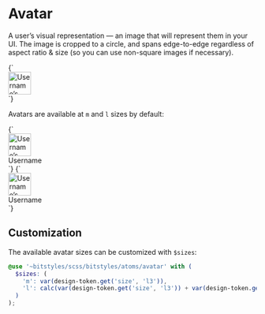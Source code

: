 
<Meta title="Atoms/Avatar" />

# Avatar

A user’s visual representation — an image that will represent them in your UI. The image is cropped to a circle, and spans edge-to-edge regardless of aspect ratio & size (so you can use non-square images if necessary).

<Canvas>
  <Story name="Avatar">
    {`
      <div class="a-avatar">
        <img src="https://placehold.co/100x100" width="46" height="46" alt="Username’s avatar" />
      </div>
    `}
  </Story>
</Canvas>

Avatars are available at `m` and `l` sizes by default:

<Canvas isColumn>
  <Story name="a-avatar--m">
    {`
      <div class="u-flex u-items-center">
        <div class="a-avatar a-avatar--m u-flex u-items-center">
          <img src="https://placehold.co/100x100" width="46" height="46" alt="Username’s avatar" />
        </div>
        <span class="u-margin-s2-left">Username</span>
      </div>
    `}
  </Story>
  <Story name="a-avatar--l">
    {`
      <div class="u-flex u-items-center">
        <div class="a-avatar a-avatar--l u-flex u-items-center">
          <img src="https://placehold.co/100x100" width="46" height="46" alt="Username’s avatar" />
        </div>
        <span class="u-margin-s2-left">Username</span>
      </div>
    `}
  </Story>
</Canvas>

## Customization

The available avatar sizes can be customized with `$sizes`:

```scss
@use '~bitstyles/scss/bitstyles/atoms/avatar' with (
  $sizes: (
    'm': var(design-token.get('size', 'l3')),
    'l': calc(var(design-token.get('size', 'l3')) + var(design-token.get('size', 'm'))),
  )
);
```

